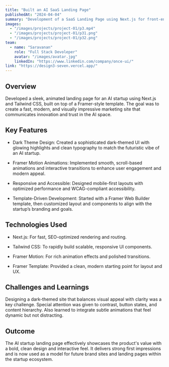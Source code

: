 ```yaml
---
title: "Built an AI SaaS Landing Page"
publishedAt: "2024-04-04"
summary: "Development of a SaaS Landing Page using Next.js for front-end based on a Figma design."
images:
  - "/images/projects/project-01/p3.mp4"
  - "/images/projects/project-01/p31.png"
  - "/images/projects/project-01/p32.png"
team:
  - name: "Saravanan"
    role: "Full Stack Devoleper"
    avatar: "/images/avatar.jpg"
    linkedIn: "https://www.linkedin.com/company/once-ui/"
link: "https://design3-seven.vercel.app/"
---
```


## Overview

Developed a sleek, animated landing page for an AI startup using Next.js and Tailwind CSS, built on top of a Framer-style template. The goal was to create a fast, modern, and visually impressive marketing site that communicates innovation and trust in the AI space.

## Key Features

- Dark Theme Design: Created a sophisticated dark-themed UI with glowing highlights and clean typography to match the futuristic vibe of an AI startup.

- Framer Motion Animations: Implemented smooth, scroll-based animations and interactive transitions to enhance user engagement and modern appeal.

- Responsive and Accessible: Designed mobile-first layouts with optimized performance and WCAG-compliant accessibility.

- Template-Driven Development: Started with a Framer Web Builder template, then customized layout and components to align with the startup’s branding and goals.

## Technologies Used

- Next.js: For fast, SEO-optimized rendering and routing.

- Tailwind CSS: To rapidly build scalable, responsive UI components.

- Framer Motion: For rich animation effects and polished transitions.

- Framer Template: Provided a clean, modern starting point for layout and UX.

## Challenges and Learnings

Designing a dark-themed site that balances visual appeal with clarity was a key challenge. Special attention was given to contrast, button states, and content hierarchy. Also learned to integrate subtle animations that feel dynamic but not distracting.

## Outcome

The AI startup landing page effectively showcases the product's value with a bold, clean design and interactive feel. It delivers strong first impressions and is now used as a model for future brand sites and landing pages within the startup ecosystem.

